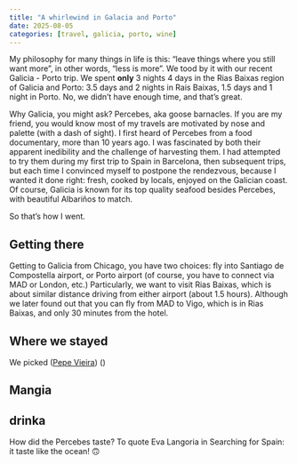 ```yaml
---
title: "A whirlewind in Galacia and Porto"
date: 2025-08-05
categories: [travel, galicia, porto, wine]
---
```


My philosophy for many things in life is this: "leave things where you still want more", in other words, "less is more". We tood by it with our recent Galicia - Porto trip. We spent **only** 3 nights 4 days in the Rias Baixas region of Galicia and Porto: 3.5 days and 2 nights in Rais Baixas, 1.5 days and 1 night in Porto. No, we didn't have enough time, and that's great. 

Why Galicia, you might ask? Percebes, aka goose barnacles. If you are my friend, you would know most of my travels are motivated by nose and palette (with a dash of sight).
I first heard of Percebes from a food documentary, more than 10 years ago. I was fascinated by both their apparent inedibility and the challenge of harvesting them. I had attempted to try them during my first trip to Spain in Barcelona, then subsequent trips, but each time I convinced myself to postpone the rendezvous, because I wanted it done right: fresh, cooked by locals, enjoyed on the Galician coast. Of course, Galicia is known for its top quality seafood besides Percebes, with beautiful Albariños to match.

So that's how I went.

## Getting there

Getting to Galicia from Chicago, you have two choices: fly into Santiago de Compostella airport, or Porto airport (of course, you have to connect via MAD or London, etc.) Particularly, we want to visit Rias Baixas, which is about similar distance driving from either airport (about 1.5 hours). Although we later found out that you can fly from MAD to Vigo, which is in Rias Baixas, and only 30 minutes from the hotel.

## Where we stayed

We picked ([Pepe Vieira](https://maps.app.goo.gl/Dq1k397jvPe551Nq6)) ()

## Mangia


## drinka


How did the Percebes taste? To quote Eva Langoria in Searching for Spain: it taste like the ocean! 🙃

